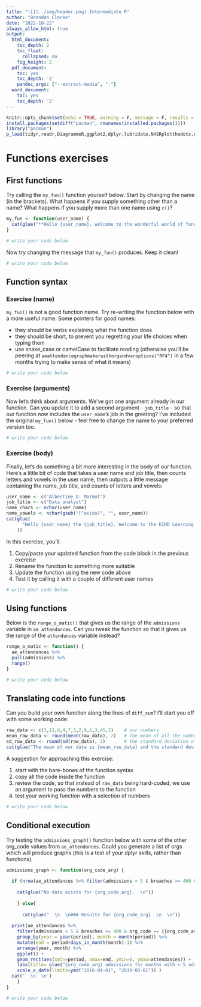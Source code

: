 ---
title: "![](../img/header.png) Intermediate R"
author: "Brendan Clarke"
date: "2022-10-22"
always_allow_html: true
output:
  html_document: 
    toc_depth: 2
    toc_float:
      collapsed: no
    fig_height: 2
  pdf_document:
    toc: yes
    toc_depth: '2'
    pandoc_args: ["--extract-media", "."]
  word_document:
    toc: yes
    toc_depth: '2'
---

```{r echo=F, warning=F, message=F}
knitr::opts_chunk$set(echo = TRUE, warning = F, message = F, results = 'asis')
install.packages(setdiff("pacman", rownames(installed.packages())))
library("pacman")
p_load(tidyr,readr,DiagrammeR,ggplot2,dplyr,lubridate,NHSRplotthedots,readxl,stringr,NHSRdatasets, purrr, rlang,glue, knitr)
```

# Functions exercises {.tabset}

## First functions
Try calling the `my_fun()` function yourself below. Start by changing the name (in the brackets). What happens if you supply something other than a name? What happens if you supply more than one name using `c()`?

```{r}
my_fun <- function(user_name) {
  cat(glue("**Hello {user_name}, welcome to the wonderful world of functions**  \n  \n"))
}

# write your code below

```

Now try changing the message that `my_fun()` produces. Keep it clean!

```{r}
# write your code below
```

## Function syntax

### Exercise (name)

`my_fun()` is not a good function name. Try re-writing the function below with a more useful name. Some pointers for good names:

+ they should be verbs explaining what the function does
+ they should be short, to prevent you regretting your life choices when typing them
+ use snake_case or camelCase to facilitate reading (otherwise you'll be peering at `aeattendancegraphmakerwithorgandvaroptions("RF4")` in a few months trying to make sense of what it means)

```{r}
# write your code below

```

### Exercise (arguments)

Now let's think about arguments. We've got one argument already in our function. Can you update it to add a second argument - `job_title` - so that our function now includes the `user_name`'s job in the greeting? I've included the original `my_fun()` below - feel free to change the name to your preferred version too.

```{r}
# write your code below
```

### Exercise (body)

Finally, let's do something a bit more interesting in the body of our function. Here's a little bit of code that takes a user name and job title, then counts letters and vowels in the user name, then outputs a little message containing the name, job title, and counts of letters and vowels:

```{r eval=F}
user_name <- c("Albertine D. Marmot")
job_title <- c("Data analyst")
name_chars <- nchar(user_name)
name_vowels <- nchar(gsub("[^aeiou]", "", user_name))
cat(glue(
      "Hello {user_name} the {job_title}. Welcome to the KIND Learning Network R training session on functions. Through the power of this function, I'm delighted to report that your name has {name_chars} letters, of which {name_vowels} are vowels. Welcome to the wonderful world of functions!  \n  \n"
    ))
```

In this exercise, you'll:

1. Copy/paste your updated function from the code block in the previous exercise
2. Rename the function to something more suitable
3. Update the function using the new code above
4. Test it by calling it with a couple of different user names

```{r}
# write your code below

```

## Using functions

Below is the `range_o_matic()` that gives us the range of the `admissions` variable in `ae_attendances`. Can you tweak the function so that it gives us the range of the `attendances` variable instead?

```{r results='markup'}

range_o_matic <- function() {
  ae_attendances %>%
  pull(admissions) %>%
  range()
}

# write your code below

```

## Translating code into functions

Can you build your own function along the lines of `diff_sum`? I'll start you off with some working code:

```{r}
raw_data <- c(3,11,8,4,7,5,2,9,6,3,45,2)    # our numbers
mean_raw_data <- round(mean(raw_data), 2)   # the mean of all the numbers
sd_raw_data <- round(sd(raw_data), 2)       # the standard deviation of the numbers
cat(glue("The mean of our data is {mean_raw_data} and the standard deviation is {sd_raw_data}")) # output
```

A suggestion for approaching this exercise:

1. start with the bare-bones of the function syntax
2. copy all the code inside the function
3. review the code, so that instead of `raw_data` being hard-coded, we use an argument to pass the numbers to the function
4. test your working function with a selection of numbers

```{r}
# write your code below
```

## Conditional execution

Try testing the `admissions_graph()` function below with some of the other org_code values from `ae_attendances`. Could you generate a list of orgs which will produce graphs (this is a test of your dplyr skills, rather than functions).

```{r results='markup'}

admissions_graph <- function(org_code_arg) {
  
  if (nrow(ae_attendances %>% filter(admissions < 5 & breaches >= 400 & org_code == {{org_code_arg}})) == 0) {
    
    cat(glue("No data exists for {org_code_arg}.  \n"))
  
    } else{
  
      cat(glue("  \n  \n### Results for {org_code_arg}  \n  \n"))
  
  print(ae_attendances %>% 
    filter(admissions < 5 & breaches >= 400 & org_code == {{org_code_arg}}) %>%
    group_by(year = year(period), month = month(period)) %>%
    mutate(end = period+days_in_month(month)-1) %>%
    arrange(year, month) %>%
    ggplot() +
    geom_rect(aes(xmin=period, xmax=end, ymin=0, ymax=attendances)) +
    labs(title= glue("{org_code_arg} admissions for months with < 5 admissions and > 400 breaches")) +
    scale_x_date(limits=ymd("2016-04-01", "2019-03-01")) )
  cat('  \n  \n')
    }
}

# write your code below

```